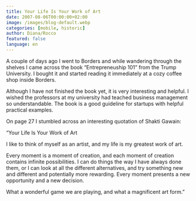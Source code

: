 ```yaml
---
title: Your Life Is Your Work of Art
date: 2007-08-06T00:00:00+02:00
image: /images/blog-default.webp
categories: [mobile, historic]
author: Diana/Rocco
featured: false
language: en
---
```


<div class="entry-content">
A couple of days ago I went to Borders and while wandering through the shelves I came across the book “Entrepreneuship 101” from the Trump University. I bought it and started reading it immediately  at a cozy coffee shop inside Borders.



Although I have not finished the book yet, it is very interesting and helpful. I wished the professors at my university had teached business management  so understandable. The book is a good guideline for startups with helpful practical examples.



On page 27 I stumbled across an interesting quotation of Shakti Gawain:



“Your Life Is Your Work of Art



I like to think of myself as an artist, and my life is my greatest work of art.

Every moment is a moment of creation, and each moment of creation contains infinite possibilities. I can do things the way I have always done them, or I can look at all the different alternatives, and try something new and different and potentially more rewarding. Every moment presents a new opportunity and a new decision.

What a wonderful game we are playing, and what a magnificent art form.”
</div>

